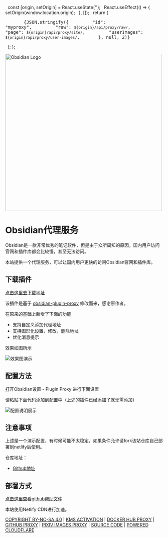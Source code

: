
  const [origin, setOrigin] = React.useState('');
  React.useEffect(() => {
    setOrigin(window.location.origin);
  }, []);
  return (
    <pre>
      {JSON.stringify({
        "id": "myproxy",
        "raw": `${origin}/api/proxy/raw/`,
        "page": `${origin}/api/proxy/site/`,
        "userImages": `${origin}/api/proxy/user-images/`,
      }, null, 2)}
    </pre>
  );
};

[//]: # (![]&#40;/images/obsidian.png&#41;)

<div style={{textAlign: 'center'}}>
  <img src="https://obsidian.md/images/obsidian-logo-gradient.svg" width="500em" style={{marginTop: '-25px'}} alt="Obsidian Logo" />
  <br />
  <h1>Obsidian代理服务</h1>
</div>

Obsidian是一款非常优秀的笔记软件，但是由于众所周知的原因，国内用户访问官网和插件库都会比较慢，甚至无法访问。

本站提供一个代理服务，可以让国内用户更快的访问Obsidian官网和插件库。

## 下载插件

[点击这里去下载地址](https://github.com/gslnzfq/obsidian-plugin-proxy/releases)

该插件是基于 [obsidian-plugin-proxy](https://github.com/binyu1231/obsidian-plugin-proxy) 修改而来，感谢原作者。

在原来的基础上新增了下面的功能

- 支持自定义添加代理地址
- 支持图形化设置，修改，删除地址
- 优化消息提示

效果如图所示

![效果图演示](/images/feature.png)

## 配置方法

打开Obsidian设置 - Plugin Proxy 进行下面设置

请粘贴下面代码添加到配置中（上述的插件已经添加了就无需添加）

<ShowUrl/>

![配置说明展示](/images/obsidian_proxy.jpg)

## 注意事项

上述是一个演示配置，有时候可能不太稳定，如果条件允许请fork该站仓库自己部署到netlify后使用。

仓库地址：

- [Github地址](https://github.com/gslnzfq/obsidian-proxy-server)

## 部署方式

[点击这里查看github帮助文件](https://github.com/gslnzfq/obsidian-proxy-server)

<style>{`
  body {
    font-family: -apple-system, BlinkMacSystemFont, "Segoe UI", Roboto, "Helvetica Neue", Arial, sans-serif;
    line-height: 1.2;
    color: #000;
    margin: 0;
    padding: 30px;
  }
  .container {
    max-width: 1320px;
    margin: 0 auto;
    padding: 20px;
  }
  h1 {
    font-size: 2em;
    margin-bottom: 0.5em;
    color: #9d0e06;
    font-weight: 900;
  }
  p {
    margin-bottom: 1.5em;
  }
  pre {
    background: #2d2d2d;
    color: #f8f8f2;
    padding: 30px 20px 20px;
    border-radius: 5px;
    overflow-x: auto;
    position: relative;
  }
  pre::before {
    content: " ";
    display: block;
    position: absolute;
    top: 10px;
    left: 10px;
    width: 12px;
    height: 12px;
    background: #ff5f56;
    border-radius: 50%;
    box-shadow: 20px 0 0 #ffbd2e, 40px 0 0 #27c93f;
  }
  code {
    font-family: "SFMono-Regular", Consolas, "Liberation Mono", Menlo, Courier, monospace;
    font-size: 0.875em;
  }
  .copy-button {
    position: absolute;
    top: 10px;
    right: 10px;
    background: #007aff;
    color: white;
    border: none;
    padding: 5px 10px;
    border-radius: 5px;
    cursor: pointer;
    opacity: 0;
    transition: opacity 0.3s;
  }
  pre:hover .copy-button {
    opacity: 1;
  }
  .custom-button {
    display: inline-block;
    padding: 0 5px;
    color: #919ca7;
    text-align: center;
    text-decoration: none;
    font-size: 14px;
    font-weight: 900;
    cursor: pointer;
  }
  .custom-button:hover {
    background-color: #7c858e;
    color: #ffffff;
  }
`}</style>

<div style={{textAlign: 'center', marginTop: '2rem'}}>
  <p style={{color: '#2a7903', fontSize: '14px', fontWeight: '500'}}>
    本站使用Netlify CDN进行加速。
  </p>
  <a href="http://creativecommons.org/licenses/by-nc-sa/4.0/" className="custom-button">COPYRIGHT BY-NC-SA 4.0</a> | 
  <a href="https://ikms.eu.org" className="custom-button">KMS ACTIVATION</a> | 
  <a href="https://docker.everyhub.top" className="custom-button">DOCKER HUB PROXY</a> | 
  <a href="https://git.everyhub.top" className="custom-button">GITHUB PROXY</a> | 
  <a href="https://pixiv.everyhub.top" className="custom-button">PIXIV IMAGES PROXY</a> | 
  <a href="https://github.com/jonssonyan/cf-workers-proxy" className="custom-button">SOURCE CODE</a> | 
  <a href="https://cloudflare.com" className="custom-button">POWERED CLOUDFLARE</a>
</div>
